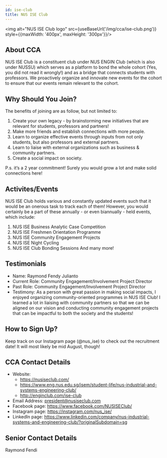 ```yaml
---
id: ise-club
title: NUS ISE Club
---
```



<img alt="NUS ISE Club logo" src={useBaseUrl('/img/cca/ise-club.png')} style={{maxWidth: '400px', maxHeight: '300px'}}/>

## About CCA
NUS ISE Club is a constituent club under NUS ENGIN Club (which is also under NUSSU) which serves as a platform to bond the whole cohort (Yes, you did not read it wrongly!) and as a bridge that connects students with professors. We proactively organize and innovate new events for the cohort to ensure that our events remain relevant to the cohort.


## Why Should You Join?
The benefits of joining are as follow, but not limited to:
1. Create your own legacy - by brainstorming new initiatives that are relevant for students, professors and partners!
2. Make more friends and establish connections with more people.
3. Learn to organize effective events through inputs from not only students, but also professors and external partners.
4. Learn to liaise with external organizations such as business & community partners.
5. Create a social impact on society.

P.s. it’s a 2 year commitment! Surely you would grow a lot and make solid connections here!


## Activites/Events
NUS ISE Club holds various and constantly updated events such that it would be an onerous task to track each of them! However, you would certainly be a part of these annually - or even biannually - held events, which include: 
1. NUS ISE Business Analytic Case Competition
2. NUS ISE Freshmen Orientation Programme
3. NUS ISE Community Engagement Projects
4. NUS ISE Night Cycling
5. NUS ISE Club Bonding Sessions
And many more!


## Testimonials
- Name: Raymond Fendy Julianto	
- Current Role: Community Engagement/Involvement Project Director
- Past Role: Community Engagement/Involvement Project Director
- Testimony: As a person with great passion in making social impacts, I enjoyed organizing community-oriented programmes in NUS ISE Club! I learned a lot in liaising with community partners so that we can be aligned on our vision and conducting community engagement projects that can be impactful to both the society and the students!


## How to Sign Up?
Keep track on our Instagram page (@nus_ise) to check out the recruitment date! It will most likely be mid August, though!


## CCA Contact Details
- Website: 
  - https://nusiseclub.com/
  - https://www.eng.nus.edu.sg/isem/student-life/nus-industrial-and-systems-engineering-club/
  - http://enginclub.com/ise-club
- Email Address: president@nusiseclub.com
- Facebook page: https://www.facebook.com/NUSISEClub/
- Instagram page: https://instagram.com/nus_ise/
- LinkedIn page: https://www.linkedin.com/company/nus-industrial-systems-and-engineering-club/?originalSubdomain=sg


## Senior Contact Details
Raymond Fendi

